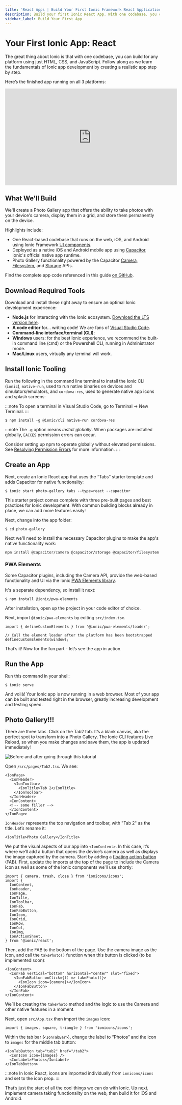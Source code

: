 ```yaml
---
title: 'React Apps | Build Your First Ionic Framework React Application'
description: Build your first Ionic React App. With one codebase, you can build an Ionic Framework application for any platform using just HTML, CSS, and JavaScript.
sidebar_label: Build Your First App
---
```


# Your First Ionic App: React

The great thing about Ionic is that with one codebase, you can build for any platform using just HTML, CSS, and JavaScript. Follow along as we learn the fundamentals of Ionic app development by creating a realistic app step by step.

Here’s the finished app running on all 3 platforms:

<iframe
  width="560"
  height="315"
  src="https://www.youtube.com/embed/0ASQ13Y1Rk4"
  frameborder="0"
  allow="accelerometer; autoplay; encrypted-media; gyroscope; picture-in-picture"
  allowfullscreen
></iframe>

## What We'll Build

We'll create a Photo Gallery app that offers the ability to take photos with your device's camera, display them in a grid, and store them permanently on the device.

Highlights include:

- One React-based codebase that runs on the web, iOS, and Android using Ionic Framework [UI components](https://ionicframework.com/docs/components).
- Deployed as a native iOS and Android mobile app using [Capacitor](https://capacitor.ionicframework.com), Ionic's official native app runtime.
- Photo Gallery functionality powered by the Capacitor [Camera](https://capacitor.ionicframework.com/docs/apis/camera), [Filesystem](https://capacitor.ionicframework.com/docs/apis/filesystem), and [Storage](https://capacitor.ionicframework.com/docs/apis/storage) APIs.

Find the complete app code referenced in this guide [on GitHub](https://github.com/ionic-team/photo-gallery-capacitor-react).

## Download Required Tools

Download and install these right away to ensure an optimal Ionic development experience:

- <strong>Node.js</strong> for interacting with the Ionic ecosystem. [Download the LTS version here](https://nodejs.org/en/).
- <strong>A code editor</strong> for... writing code! We are fans of [Visual Studio Code](https://code.visualstudio.com/).
- <strong>Command-line interface/terminal (CLI)</strong>:
- <strong>Windows</strong> users: for the best Ionic experience, we recommend the built-in command line (cmd) or the Powershell
  CLI, running in Administrator mode.
- <strong>Mac/Linux</strong> users, virtually any terminal will work.

## Install Ionic Tooling

Run the following in the command line terminal to install the Ionic CLI (`ionic`), `native-run`, used to run native binaries on devices and simulators/emulators, and `cordova-res`, used to generate native app icons and splash screens:

:::note
To open a terminal in Visual Studio Code, go to Terminal -> New Terminal.
:::

```shell
$ npm install -g @ionic/cli native-run cordova-res
```

:::note
The `-g` option means _install globally_. When packages are installed globally, `EACCES` permission errors can occur.

Consider setting up npm to operate globally without elevated permissions. See [Resolving Permission Errors](../developing/tips.mdx#resolving-permission-errors) for more information.
:::

## Create an App

Next, create an Ionic React app that uses the “Tabs” starter template and adds Capacitor for native functionality:

```shell
$ ionic start photo-gallery tabs --type=react --capacitor
```

This starter project comes complete with three pre-built pages and best practices for Ionic development. With common building blocks already in place, we can add more features easily!

Next, change into the app folder:

```shell
$ cd photo-gallery
```

Next we'll need to install the necessary Capacitor plugins to make the app's native functionality work:

```shell
npm install @capacitor/camera @capacitor/storage @capacitor/filesystem
```

### PWA Elements

Some Capacitor plugins, including the Camera API, provide the web-based functionality and UI via the Ionic [PWA Elements library](https://github.com/ionic-team/pwa-elements).

It's a separate dependency, so install it next:

```shell
$ npm install @ionic/pwa-elements
```

After installation, open up the project in your code editor of choice.

Next, import `@ionic/pwa-elements` by editing `src/index.tsx`.

```tsx
import { defineCustomElements } from '@ionic/pwa-elements/loader';

// Call the element loader after the platform has been bootstrapped
defineCustomElements(window);
```

That’s it! Now for the fun part - let’s see the app in action.

## Run the App

Run this command in your shell:

```shell
$ ionic serve
```

And voilà! Your Ionic app is now running in a web browser. Most of your app can be built and tested right in the browser, greatly increasing development and testing speed.

## Photo Gallery!!!

There are three tabs. Click on the Tab2 tab. It’s a blank canvas, aka the perfect spot to transform into a Photo Gallery. The Ionic CLI features Live Reload, so when you make changes and save them, the app is updated immediately!

![Before and after going through this tutorial](./_assets/img/live-reload.gif)

Open `/src/pages/Tab2.tsx`. We see:

```tsx
<IonPage>
  <IonHeader>
    <IonToolbar>
      <IonTitle>Tab 2</IonTitle>
    </IonToolbar>
  </IonHeader>
  <IonContent>
  <!-- some filler -->
  </IonContent>
</IonPage>
```

`IonHeader` represents the top navigation and toolbar, with "Tab 2" as the title. Let’s rename it:

```tsx
<IonTitle>Photo Gallery</IonTitle>
```

We put the visual aspects of our app into `<IonContent>`. In this case, it’s where we’ll add a button that opens the device’s camera as well as displays the image captured by the camera. Start by adding a [floating action button](https://ionicframework.com/docs/api/fab) (FAB). First, update the imports at the top of the page to include the Camera icon as well as some of the Ionic components we'll use shortly:

```tsx
import { camera, trash, close } from 'ionicons/icons';
import {
  IonContent,
  IonHeader,
  IonPage,
  IonTitle,
  IonToolbar,
  IonFab,
  IonFabButton,
  IonIcon,
  IonGrid,
  IonRow,
  IonCol,
  IonImg,
  IonActionSheet,
} from '@ionic/react';
```

Then, add the FAB to the bottom of the page. Use the camera image as the icon, and call the `takePhoto()` function when this button is clicked (to be implemented soon):

```tsx
<IonContent>
  <IonFab vertical="bottom" horizontal="center" slot="fixed">
    <IonFabButton onClick={() => takePhoto()}>
      <IonIcon icon={camera}></IonIcon>
    </IonFabButton>
  </IonFab>
</IonContent>
```

We’ll be creating the `takePhoto` method and the logic to use the Camera and other native features in a moment.

Next, open `src/App.tsx` then import the `images` icon:

```tsx
import { images, square, triangle } from 'ionicons/icons';
```

Within the tab bar (`<IonTabBar>`), change the label to “Photos” and the icon to `images` for the middle tab button:

```tsx
<IonTabButton tab="tab2" href="/tab2">
  <IonIcon icon={images} />
  <IonLabel>Photos</IonLabel>
</IonTabButton>
```

:::note
In Ionic React, icons are imported individually from `ionicons/icons` and set to the icon prop.
:::

That’s just the start of all the cool things we can do with Ionic. Up next, implement camera taking functionality on the web, then build it for iOS and Android.
